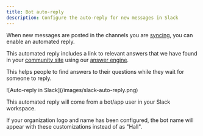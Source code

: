 ```yaml
---
title: Bot auto-reply
description: Configure the auto-reply for new messages in Slack
---
```

When new messages are posted in the channels you are [syncing](./syncing), you can enable an automated reply.

This automated reply includes a link to relevant answers that we have found in your [community site](/community-site) using our [answer engine](/answer-engine).

This helps people to find answers to their questions while they wait for someone to reply.

<Frame>
![Auto-reply in Slack](/images/slack-auto-reply.png)
</Frame>

This automated reply will come from a bot/app user in your Slack workspace.

If your organization logo and name has been configured, the bot name will appear with these customizations instead of as "Hall".
